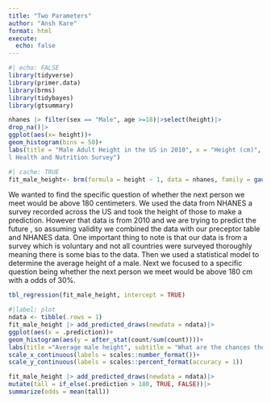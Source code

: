 ```yaml
---
title: "Two Parameters"
author: "Ansh Kare"
format: html
execute: 
  echo: false
---
```

```r
#| echo: FALSE
library(tidyverse)
library(primer.data)
library(brms)
library(tidybayes)
library(gtsummary)
```

```r
nhanes |> filter(sex == "Male", age >=18)|>select(height)|>
drop_na()|>
ggplot(aes(x= height))+
geom_histogram(bins = 50)+
labs(title = "Male Adult Height in the US in 2010", x = "Height (cm)", y = "count", caption = "Source : Nationa
l Health and Nutrition Survey")
```
```r
#| cache: TRUE
fit_male_height<- brm(formula = height ~ 1, data = nhanes, family = gaussian(), silent = 2, refresh = 0, seed = 12)

```
We wanted to find the specific question of whether the next person we meet would be above 180 centimeters. We used the data from NHANES a survey recorded across the US and took the height of those to make a prediction. However that data is from 2010 and we are trying to predict the future , so assuming validity we combined the data with our preceptor table and NHANES data. One important thing to note is that our data is from a survey which is voluntary and not all countries were surveyed thoroughly meaning there is some bias to the data. Then we used a statistical model to determine the average height of a male. Next we focused to a specific question being whether the next person we meet would be above 180 cm with a odds of 30%.
```r
tbl_regression(fit_male_height, intercept = TRUE)

```
```r
#|label: plot
ndata <- tibble(.rows = 1)
fit_male_height |> add_predicted_draws(newdata = ndata)|>
ggplot(aes(x = .prediction))+
geom_histogram(aes(y = after_stat(count/sum(count))))+
labs(title ="Average male height", subtitle = "What are the chances the next person you meet is abov 180 cm?", x = "Height", y = "count" )+
scale_x_continuous(labels = scales::number_format())+
scale_y_continuous(labels = scales::percent_format(accuracy = 1))
```
```r
fit_male_height |> add_predicted_draws(newdata = ndata)|>
mutate(tall = if_else(.prediction > 180, TRUE, FALSE))|>
summarize(odds = mean(tall))
```

